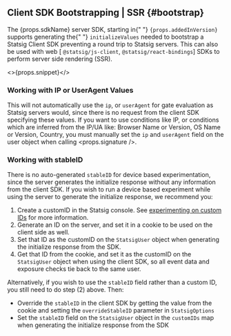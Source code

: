 
## Client SDK Bootstrapping | SSR <VersionBadge version={props.addedInVersion}/> {#bootstrap}

<div style={{ marginBottom: 20 }}>
  The {props.sdkName} server SDK, starting in{" "}
  <code>{props.addedInVersion}</code> supports generating the{" "}
  <code>initializeValues</code> needed to bootstrap a Statsig Client SDK
  preventing a round trip to Statsig servers. This can also be used with web [
  <code>@statsig/js-client</code>, <code>@statsig/react-bindings</code>] SDKs to perform server
  side rendering (SSR).
</div>

<>{props.snippet}</>

### Working with IP or UserAgent Values

This will not automatically use the `ip`, or `userAgent` for gate evaluation as
Statsig servers would, since there is no request from the client SDK specifying these values.
If you want to use conditions like IP, or conditions which are inferred from the IP/UA like:
Browser Name or Version, OS Name or Version, Country, you must manually set the `ip` and `userAgent`
field on the user object when calling <props.signature />.

### Working with stableID

There is no auto-generated `stableID` for device based experimentation,
since the server generates the initialize response without any information from the client SDK.
If you wish to run a device based experiment while using the server to generate the initialize response,
we recommend you:

1. Create a customID in the Statsig console.
   See [experimenting on custom IDs](/guides/experiment-on-custom-id-types) for more information.
2. Generate an ID on the server, and set it in a cookie to be used on the client side as well.
3. Set that ID as the customID on the `StatsigUser` object when generating the initialize response from the SDK.
4. Get that ID from the cookie, and set it as the customID on the `StatsigUser` object when using the client SDK,
   so all event data and exposure checks tie back to the same user.

Alternatively, if you wish to use the `stableID` field rather than a custom ID, you still need to do step (2) above. Then:

- Override the `stableID` in the client SDK by getting the value from the cookie and setting the `overrideStableID`
  parameter in `StatsigOptions`
- Set the `stableID` field on the `StatsigUser` object in the `customIDs` map when generating the initialize response from the SDK
